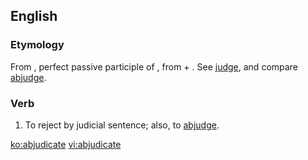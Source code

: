 ==English==

===Etymology===
From {{etyl|la|en}} {{term|abiudicatus|abiūdicātus||lang=la}}, perfect passive participle of {{term|abiudico|abiūdicō|deprive or take away by judicial sentence|lang=la}}, from {{term|ab||from, away from|lang=la}} + {{term|iudico|iūdicō|pass judgement; determine, conclude|lang=la}}. See [[judge]], and compare [[abjudge]].

===Verb===
{{en-verb|abjudicat|ing}}

# {{legal}} To reject by judicial sentence; also, to [[abjudge]].

[[ko:abjudicate]]
[[vi:abjudicate]]